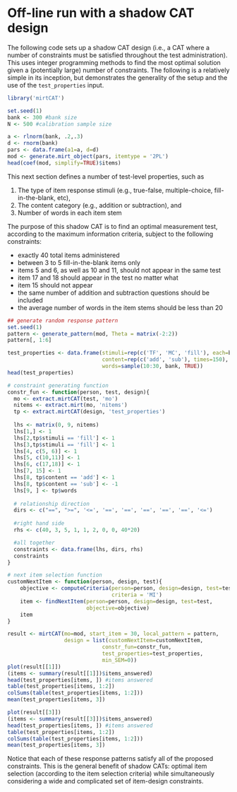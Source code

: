 Off-line run with a shadow CAT design
======================================

The following code sets up a shadow CAT design (i.e., a CAT where a number of constraints must be satisfied
throughout the test administration). This uses integer programming methods to find the most optimal 
solution given a (potentially large) number of constraints. The following is a relatively simple in its
inception, but demonstrates the generality of the setup and the use of the `test_properties` input. 

```r
library('mirtCAT')

set.seed(1)
bank <- 300 #bank size
N <- 500 #calibration sample size

a <- rlnorm(bank, .2,.3)
d <- rnorm(bank)
pars <- data.frame(a1=a, d=d)
mod <- generate.mirt_object(pars, itemtype = '2PL')
head(coef(mod, simplify=TRUE)$items)
```

This next section defines a number of test-level properties, such as 

1) The type of item response stimuli (e.g., true-false, multiple-choice, fill-in-the-blank, etc),
1) The content category (e.g., addition or subtraction), and
1) Number of words in each item stem

The purpose of this shadow CAT is to find an optimal measurement test, according to the maximum information criteria,
subject to the following constraints:

- exactly 40 total items administered
- between 3 to 5 fill-in-the-blank items only
- items 5 and 6, as well as 10 and 11, should not appear in the same test
- item 17 and 18 should appear in the test no matter what
- item 15 should not appear
- the same number of addition and subtraction questions should be included
- the average number of words in the item stems should be less than 20

```r
## generate random response pattern
set.seed(1)
pattern <- generate_pattern(mod, Theta = matrix(-2:2))
pattern[, 1:6]

test_properties <- data.frame(stimuli=rep(c('TF', 'MC', 'fill'), each=bank/3),
                              content=rep(c('add', 'sub'), times=150),
                              words=sample(10:30, bank, TRUE))
head(test_properties)

# constraint generating function
constr_fun <- function(person, test, design){
  mo <- extract.mirtCAT(test, 'mo')
  nitems <- extract.mirt(mo, 'nitems')
  tp <- extract.mirtCAT(design, 'test_properties')
  
  lhs <- matrix(0, 9, nitems)
  lhs[1,] <- 1
  lhs[2,tp$stimuli == 'fill'] <- 1
  lhs[3,tp$stimuli == 'fill'] <- 1
  lhs[4, c(5, 6)] <- 1
  lhs[5, c(10,11)] <- 1
  lhs[6, c(17,18)] <- 1
  lhs[7, 15] <- 1
  lhs[8, tp$content == 'add'] <- 1
  lhs[8, tp$content == 'sub'] <- -1
  lhs[9, ] <- tp$words
  
  # relationship direction
  dirs <- c("==", ">=", '<=', '==', '==', '==', '==', '==', '<=')
  
  #right hand side
  rhs <- c(40, 3, 5, 1, 1, 2, 0, 0, 40*20)

  #all together
  constraints <- data.frame(lhs, dirs, rhs)
  constraints
}

# next item selection function
customNextItem <- function(person, design, test){
    objective <- computeCriteria(person=person, design=design, test=test,
    							 criteria = 'MI') 
    item <- findNextItem(person=person, design=design, test=test,
                         objective=objective)
    item
}

result <- mirtCAT(mo=mod, start_item = 30, local_pattern = pattern, 
				  design = list(customNextItem=customNextItem, 
				  			  constr_fun=constr_fun, 
				  			  test_properties=test_properties,
				  			  min_SEM=0))
plot(result[[1]])
(items <- summary(result[[1]])$items_answered)
head(test_properties[items, ]) #items answered
table(test_properties[items, 1:2])
colSums(table(test_properties[items, 1:2]))
mean(test_properties[items, 3])

plot(result[[3]])
(items <- summary(result[[3]])$items_answered)
head(test_properties[items, ]) #items answered
table(test_properties[items, 1:2])
colSums(table(test_properties[items, 1:2]))
mean(test_properties[items, 3])
```

Notice that each of these response patterns satisfy all of the proposed constraints. This is the 
general benefit of shadow CATs: optimal item selection (according to the item selection criteria) while
simultaneously considering a wide and complicated set of item-design constraints.
